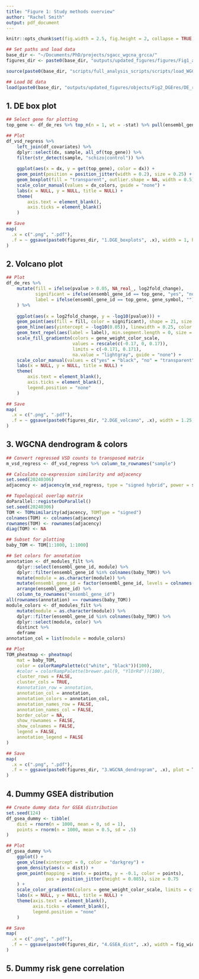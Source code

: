 ```yaml
---
title: "Figure 1: Study methods overview"
author: "Rachel Smith"
output: pdf_document
---
```


```r
knitr::opts_chunk$set(fig.width = 2.5, fig.height = 2, collapse = TRUE, warning = FALSE, message = FALSE, echo = FALSE)

## Set paths and load data
base_dir <- "~/Documents/PhD/projects/sgacc_wgcna_grcca/"
figures_dir <- paste0(base_dir, "outputs/updated_figures/figures/Fig1_analysisPipeline/")

source(paste0(base_dir, "scripts/full_analysis_scripts/scripts/load_WGCNA_res.R"))

## Load DE data
load(paste0(base_dir, "outputs/updated_figures/objects/Fig2_DGEres/DE_results.RDS")) # df_de_res
```

## 1. DE box plot

```r
## Select gene for plotting
top_gene <- df_de_res %>% top_n(n = 1, wt = -stat) %>% pull(ensembl_gene_id)

## Plot
df_vsd_regress %>% 
    left_join(df_covariates) %>% 
    dplyr::select(dx, sample, all_of(top_gene)) %>% 
    filter(str_detect(sample, "schizo|control")) %>% 
    
    ggplot(aes(x = dx, y = get(top_gene), color = dx)) +
    geom_point(position = position_jitter(width = 0.2), size = 0.25) +
    geom_boxplot(fill = "transparent", outlier.shape = NA, width = 0.5) +
    scale_color_manual(values = dx_colors, guide = "none") +
    labs(x = NULL, y = NULL, title = NULL) +
    theme(
        axis.text = element_blank(),
        axis.ticks = element_blank()
    )

## Save
map(
  .x = c(".png", ".pdf"),
  .f = ~ ggsave(paste0(figures_dir, "1.DGE_boxplots", .x), width = 1, height = 1)
)

```

## 2. Volcano plot

```r
## Plot
df_de_res %>% 
    mutate(fill = ifelse(pvalue > 0.05, NA_real_, log2fold_change),
           significant = ifelse(ensembl_gene_id == top_gene, "yes", "no"),
           label = ifelse(ensembl_gene_id == top_gene, gene_symbol, "")
    ) %>% 
    
    ggplot(aes(x = log2fold_change, y = -log10(pvalue))) +
    geom_point(aes(fill = fill, color = significant), shape = 21, size = 0.75) +
    geom_hline(aes(yintercept = -log10(0.05)), linewidth = 0.25, color = "black") +
    geom_text_repel(aes(label = label), min.segment.length = 0, size = 2.25) +
    scale_fill_gradientn(colors = gene_weight_color_scale, 
                         values = rescale(c(-0.17, 0, 0.17)),
                         limits = c(-0.171, 0.171),
                         na.value = "lightgray", guide = "none") +
    scale_color_manual(values = c("yes" = "black", "no" = "transparent"), na.value = "transparent") +
    labs(x = NULL, y = NULL, title = NULL) +
    theme(
        axis.text = element_blank(),
        axis.ticks = element_blank(),
        legend.position = "none"
    )

## Save
map(
  .x = c(".png", ".pdf"),
  .f = ~ ggsave(paste0(figures_dir, "2.DGE_volcano", .x), width = 1.25, height = 1)
)
```

## 3. WGCNA dendrogram & colors

```r
## Convert regressed VSD counts to transposed matrix
m_vsd_regress <- df_vsd_regress %>% column_to_rownames("sample")

## Calculate co-expression similarity and adjacency
set.seed(20240306)
adjacency <- adjacency(m_vsd_regress, type = "signed hybrid", power = soft_power)

## Topological overlap matrix
doParallel::registerDoParallel()
set.seed(20240306)
TOM <- TOMsimilarity(adjacency, TOMType = "signed")
colnames(TOM) <- colnames(adjacency)
rownames(TOM) <- rownames(adjacency)
diag(TOM) <- NA

## Subset for plotting
baby_TOM <- TOM[1:1000, 1:1000]

## Set colors for annotation
annotation <- df_modules_filt %>% 
    dplyr::select(ensembl_gene_id, module) %>% 
    dplyr::filter(ensembl_gene_id %in% colnames(baby_TOM)) %>% 
    mutate(module = as.character(module)) %>% 
    mutate(ensembl_gene_id = factor(ensembl_gene_id, levels = colnames(baby_TOM))) %>% 
    arrange(ensembl_gene_id) %>% 
    column_to_rownames("ensembl_gene_id")
all(rownames(annotation) == rownames(baby_TOM))
module_colors <- df_modules_filt %>% 
    mutate(module = as.character(module)) %>% 
    dplyr::filter(ensembl_gene_id %in% colnames(baby_TOM)) %>% 
    dplyr::select(module, color) %>% 
    distinct %>% 
    deframe
annotation_col = list(module = module_colors)

## Plot
TOM_pheatmap <- pheatmap(
    mat = baby_TOM,
    color = colorRampPalette(c("white", "black"))(100),
    #color = colorRampPalette(brewer.pal(9, "YlOrRd"))(100),
    cluster_rows = FALSE,
    cluster_cols = TRUE,
    #annotation_row = annotation,
    annotation_col = annotation,
    annotation_colors = annotation_col,
    annotation_names_row = FALSE, 
    annotation_names_col = FALSE,
    border_color = NA,
    show_rownames = FALSE,
    show_colnames = FALSE,
    legend = FALSE,
    annotation_legend = FALSE
)

## Save
map(
  .x = c(".png", ".pdf"),
  .f = ~ ggsave(paste0(figures_dir, "3.WGCNA_dendrogram", .x), plot = TOM_pheatmap$gtable, width = fig_width, height = 1)
)
```

## 4. Dummy GSEA distribution

```r
## Create dummy data for GSEA distribution
set.seed(124)
df_gsea_dummy <- tibble(
    dist = rnorm(n = 1000, mean = 0, sd = 1),
    points = rnorm(n = 1000, mean = 0.5, sd = .5)
)

## Plot
df_gsea_dummy %>% 
    ggplot() +
    geom_vline(xintercept = 0, color = "darkgrey") +
    geom_density(aes(x = dist)) +
    geom_point(mapping = aes(x = points, y = -0.1, color = points), 
               pos = position_jitter(height = 0.085), size = 0.75
    ) +
    scale_color_gradientn(colors = gene_weight_color_scale, limits = c(-2.2, 2.2), guide = "none") +
    labs(x = NULL, y = NULL, title = NULL) +
    theme(axis.text = element_blank(),
          axis.ticks = element_blank(),
          legend.position = "none"
    )

## Save
map(
  .x = c(".png", ".pdf"),
  .f = ~ ggsave(paste0(figures_dir, "4.GSEA_dist", .x), width = fig_width, height = fig_height)
)
```

## 5. Dummy risk gene correlation

```r

```

